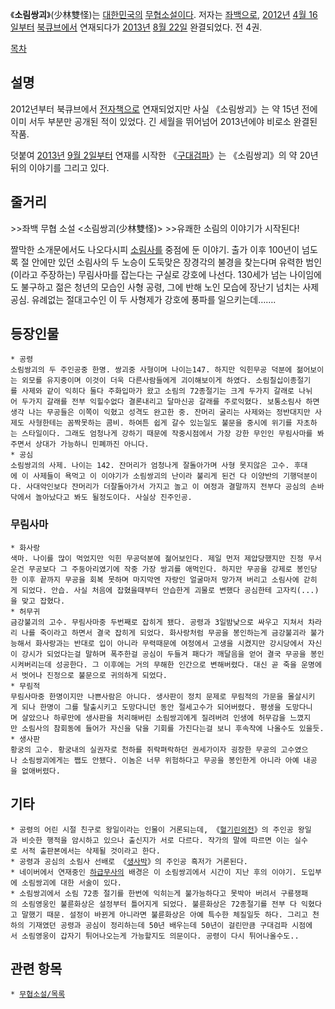 《'''소림쌍괴'''》(少林雙怪)는 [[대한민국]]의 [[무협소설]]이다. 저자는 [[좌백]]으로, [[2012년]] [[4월 16일]]부터 [[북큐브]]에서 연재되다가 [[2013년]] [[8월 22일]] 완결되었다. 전 4권.

[[목차]]
== 설명 ==
2012년부터 북큐브에서 [[전자책]]으로 연재되었지만 사실 《소림쌍괴》는 약 15년 전에 이미 서두 부분만 공개된 적이 있었다. 긴 세월을 뛰어넘어 2013년에야 비로소 완결된 작품.

덧붙여 [[2013년]] [[9월 2일]]부터 연재를 시작한 《[[구대검파]]》는 《소림쌍괴》의 약 20년 뒤의 이야기를 그리고 있다.

== 줄거리 ==
>>좌백 무협 소설 <소림쌍괴(少林雙怪)>
>>유쾌한 소림의 이야기가 시작된다!

짤막한 소개문에서도 나오다시피 [[소림사]]를 중점에 둔 이야기. 출가 이후 100년이 넘도록 절 안에만 있던 소림사의 두 노승이 도둑맞은 장경각의 불경을 찾는다며 유력한 범인(이라고 주장하는) 무림사마를 잡는다는 구실로 강호에 나선다. 130세가 넘는 나이임에도 불구하고 젊은 청년의 모습인 사형 공령, 그에 반해 노인 모습에 장난기 넘치는 사제 공심. 유례없는 절대고수인 이 두 사형제가 강호에 풍파를 일으키는데…….

== 등장인물 ==
 * 공령
 소림쌍괴의 두 주인공중 한명. 쌍괴중 사형이며 나이는147. 하지만 익힌무공 덕분에 젊어보이는 외모를 유지중이며 이것이 더욱 다른사람들에게 괴이해보이게 하였다. 소림칠십이종절기를 사제와 같이 익히다 둘다 주화입마가 왔고 소림의 72종절기는 크게 두가지 갈래로 나뉘어 두가지 갈래를 전부 익힐수없다 결론내리고 달마신공 갈래를 주로익혔다. 보통소림사 하면생각 나는 무공들은 이쪽이 익혔고 성격도 완고한 중. 잔머리 굴리는 사제와는 정반대지만 사제도 사형한테는 꼼짝못하는 콤비. 하여튼 쉽게 갈수 있는일도 불문을 중시에 위기를 자초하는 스타일이다. 그래도 엄청나게 강하기 때문에 작중시점에서 가장 강한 무인인 무림사마를 봐주면서 상대가 가능하니 민폐까진 아니다.  
 * 공심
 소림쌍괴의 사제. 나이는 142. 잔머리가 엄청나게 잘돌아가며 사형 못지않은 고수. 후대에 이 사제들이 욕먹고 이 이야기가 소림쌍괴의 난이라 불리게 된건 다 이양반의 기행덕분이다. 사대악인보다 잔머리가 더잘돌아가서 가지고 놀고 이 여정과 결말까지 전부다 공심의 손바닥에서 놀아났다고 봐도 될정도이다. 사실상 진주인공.

=== 무림사마 ===
 * 화사랑
 색마. 나이를 많이 먹었지만 익힌 무공덕분에 젊어보인다. 제일 먼저 제압당했지만 진정 무서운건 무공보다 그 주둥아리였기에 작중 가장 쌍괴를 애먹인다. 하지만 무공을 강제로 봉인당한 이후 끝까지 무공을 회복 못하며 마지막엔 자랑인 얼굴마저 망가져 버리고 소림사에 갇히게 되었다. 안습. 사실 처음에 잡혔을때부터 안습한게 괴물로 변했다 공심한테 고자킥(...)을 맞고 잡혔다.
 * 허무귀
 금강불괴의 고수. 무림사마중 두번째로 잡히게 됐다. 공령과 3일밤낮으로 싸우고 지쳐서 차라리 나를 죽이라고 하면서 결국 잡히게 되었다. 화사랑처럼 무공을 봉인하는게 금강불괴라 불가능해서 화사랑과는 반대로 입이 아니라 무력때문에 여정에서 고생을 시켰지만 강시당에서 자신이 강시가 되었다는걸 말하며 폭주한걸 공심이 두들겨 패다가 깨달음을 얻어 결국 무공을 봉인시켜버리는데 성공한다. 그 이후에는 거의 무해한 인간으로 변해버렸다. 대신 곧 죽을 운명에서 벗어나 진정으로 불문으로 귀의하게 되었다.
 * 무림적
 무림사마중 한명이지만 나쁜사람은 아니다. 생사판이 정치 문제로 무림적의 가문을 몰살시키게 되나 한명이 그를 탈출시키고 도망다니던 동안 절세고수가 되어버렸다. 평생을 도망다니며 살았으나 하루만에 생사판을 처리해버린 소림쌍괴에게 질려버려 인생에 허무감을 느꼈지만 소림사의 참회동에 들어가 자신을 닦을 기회를 가진다는걸 보니 후속작에 나올수도 있을듯.
 * 생사판
 황궁의 고수. 황궁내의 실권자로 천하를 쥐락펴락하던 권세가이자 굉장한 무공의 고수였으나 소림쌍괴에게는 쨉도 안됐다. 이놈은 너무 위험하다고 무공을 봉인한게 아니라 아예 내공을 없애버렸다.

== 기타 ==
 * 공령의 어린 시절 친구로 왕일이라는 인물이 거론되는데, 《[[혈기린외전]]》의 주인공 왕일과 비슷한 행적을 암시하고 있으나 출신지가 서로 다르다. 작가의 말에 따르면 이는 실수로 서적 출판본에서는 삭제될 것이라고 한다.
 * 공령과 공심의 소림사 선배로 《[[생사박]]》의 주인공 흑저가 거론된다.
 * 네이버에서 연재중인 [[하급무사]]의 배경은 이 소림쌍괴에서 시간이 지난 후의 이야기. 도입부에 소림쌍괴에 대한 서술이 있다.
 * 소림쌍괴에서 소림 72종 절기를 한번에 익히는게 불가능하다고 못박아 버려서 구룡쟁패의 소림영웅인 불륜화상은 설정부터 틀어지게 되었다. 불륜화상은 72종절기를 전부 다 익혔다고 말했기 때문. 설정이 바뀐게 아니라면 불륜화상은 아예 특수한 체질일듯 하다. 그리고 천하의 기재였던 공령과 공심이 정리하는데 50년 배우는데 50년이 걸린만큼 구대검파 시점에서 소림영웅이 갑자기 튀어나오는게 가능할지도 의문이다. 공령이 다시 튀어나올수도..

== 관련 항목 ==
 * [[무협소설/목록]]
